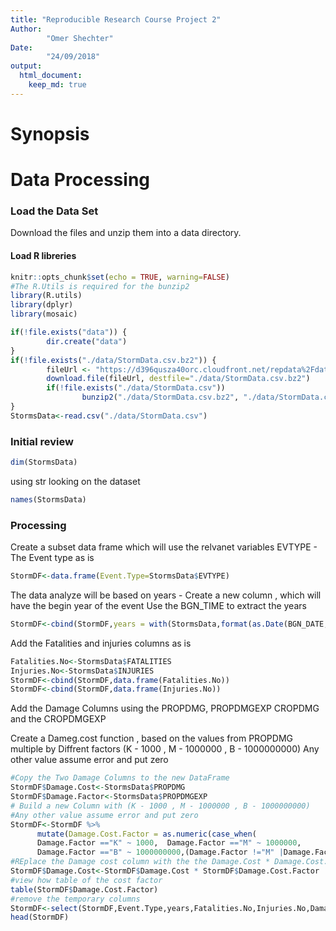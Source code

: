 ```yaml
---
title: "Reproducible Research Course Project 2"
Author:
        "Omer Shechter"
Date:
        "24/09/2018"
output: 
  html_document:
    keep_md: true
---
```


# Synopsis
# Data Processing

### Load the Data Set
Download the files and unzip them into a data directory. 

#### Load R libreries 
```r
knitr::opts_chunk$set(echo = TRUE, warning=FALSE)
#The R.Utils is required for the bunzip2 
library(R.utils)
library(dplyr)
library(mosaic)
```

```r
if(!file.exists("data")) {  
        dir.create("data")  
}  
if(!file.exists("./data/StormData.csv.bz2")) {  
        fileUrl <- "https://d396qusza40orc.cloudfront.net/repdata%2Fdata%2FStormData.csv.bz2"  
        download.file(fileUrl, destfile="./data/StormData.csv.bz2")  
        if(!file.exists("./data/StormData.csv"))   
                bunzip2("./data/StormData.csv.bz2", "./data/StormData.csv", remove = FALSE, skip = TRUE) 
}
StormsData<-read.csv("./data/StormData.csv")
```

### Initial review  
```r
dim(StormsData)
```


using str looking on the dataset 
```r
names(StormsData)
```


### Processing
Create a subset data frame which will use the relvanet variables 
EVTYPE - The Event type as is 

```r
StormDF<-data.frame(Event.Type=StormsData$EVTYPE)
```

The data analyze will be based on years - Create a new column , which will have the begin year of the event
Use the BGN_TIME to extract the years
```r
StormDF<-cbind(StormDF,years = with(StormsData,format(as.Date(BGN_DATE, format="%m/%d/%Y"),"%Y")))
```

Add the Fatalities and injuries columns as is  
```r
Fatalities.No<-StormsData$FATALITIES
Injuries.No<-StormsData$INJURIES
StormDF<-cbind(StormDF,data.frame(Fatalities.No))
StormDF<-cbind(StormDF,data.frame(Injuries.No))
```
Add the Damage Columns using the PROPDMG, PROPDMGEXP CROPDMG and the CROPDMGEXP 

Create a Dameg.cost function , based on the values from PROPDMG multiple by 
Diffrent factors (K - 1000 , M - 1000000 , B - 1000000000)
Any other value assume error and put zero 
```r
#Copy the Two Damage Columns to the new DataFrame
StormDF$Damage.Cost<-StormsData$PROPDMG
StormDF$Damage.Factor<-StormsData$PROPDMGEXP
# Build a new Column with (K - 1000 , M - 1000000 , B - 1000000000)
#Any other value assume error and put zero 
StormDF<-StormDF %>%  
      mutate(Damage.Cost.Factor = as.numeric(case_when(
      Damage.Factor =="K" ~ 1000,  Damage.Factor =="M" ~ 1000000,
      Damage.Factor =="B" ~ 1000000000,(Damage.Factor !="M" |Damage.Factor !="B" | Damage.Factor !="K")~0)))
#REplace the Damage cost column with the the Damage.Cost * Damage.Cost.Factor
StormDF$Damage.Cost<-StormDF$Damage.Cost * StormDF$Damage.Cost.Factor
#view how table of the cost factor 
table(StormDF$Damage.Cost.Factor)
#remove the temporary columns
StormDF<-select(StormDF,Event.Type,years,Fatalities.No,Injuries.No,Damage.Cost)
head(StormDF)
```

